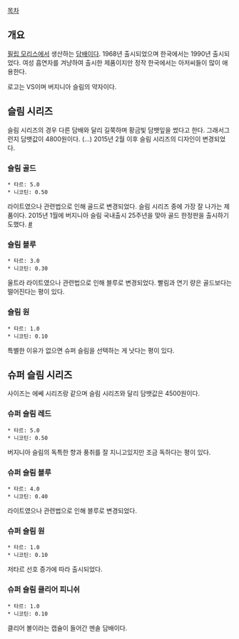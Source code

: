 [[목차]]

== 개요 ==
[[필립 모리스]]에서 생산하는 [[담배]]이다.
1968년 출시되었으며 한국에서는 1990년 출시되었다.
여성 흡연자를 겨냥하여 출시한 제품이지만 정작 한국에서는 아저씨들이 많이 애용한다.

로고는 VS이며 버지니아 슬림의 약자이다.

== 슬림 시리즈 ==
슬림 시리즈의 경우 다른 담배와 달리 길쭉하며 황금빛 담뱃잎을 썼다고 한다. 그래서그런지 담뱃값이 4800원이다. (...)
2015년 2월 이후 슬림 시리즈의 디자인이 변경되었다.
=== 슬림 골드 ===
 * 타르: 5.0
 * 니코틴: 0.50

라이트였으나 관련법으로 인해 골드로 변경되었다. 슬림 시리즈 중에 가장 잘 나가는 제품이다.
2015년 1월에 버지니아 슬림 국내출시 25주년을 맞아 골드 한정판을 출시하기도했다. [http://www.cstimes.com/news/articleView.html?idxno=164440 #]

=== 슬림 블루 ===
 * 타르: 3.0
 * 니코틴: 0.30

울트라 라이트였으나 관련법으로 인해 블루로 변경되었다. 빨림과 연기 량은 골드보다는 떨어진다는 평이 있다.

=== 슬림 원 ===
 * 타르: 1.0
 * 니코틴: 0.10

특별한 이유가 없으면 슈퍼 슬림을 선택하는 게 낫다는 평이 있다.

== 슈퍼 슬림 시리즈 ==
사이즈는 에쎄 시리즈랑 같으며 슬림 시리즈와 달리 담뱃값은 4500원이다.
=== 슈퍼 슬림 레드 ===
 * 타르: 5.0
 * 니코틴: 0.50

버지니아 슬림의 독특한 향과 풍취를 잘 지니고있지만 조금 독하다는 평이 있다.

=== 슈퍼 슬림 블루 ===
 * 타르: 4.0
 * 니코틴: 0.40

라이트였으나 관련법으로 인해 블루로 변경되었다.

=== 슈퍼 슬림 원 ===
 * 타르: 1.0
 * 니코틴: 0.10

저타르 선호 증가에 따라 출시되었다. 

=== 슈퍼 슬림 클리어 피니쉬 ===
 * 타르: 1.0
 * 니코틴: 0.10

클리어 볼이라는 캡슐이 들어간 멘솔 담배이다. 
